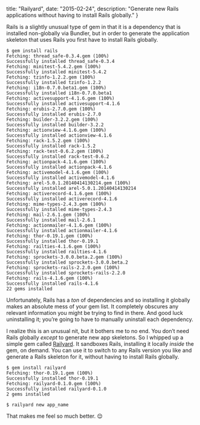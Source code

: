   title: "Railyard",
  date: "2015-02-24",
  description: "Generate new Rails applications without having to install Rails globally."
}

Rails is a slightly unusual type of gem in that it is a dependency that is installed non-globally via Bundler, but in order to generate the application skeleton that uses Rails you first have to install Rails globally.

```shell
$ gem install rails
Fetching: thread_safe-0.3.4.gem (100%)
Successfully installed thread_safe-0.3.4
Fetching: minitest-5.4.2.gem (100%)
Successfully installed minitest-5.4.2
Fetching: tzinfo-1.2.2.gem (100%)
Successfully installed tzinfo-1.2.2
Fetching: i18n-0.7.0.beta1.gem (100%)
Successfully installed i18n-0.7.0.beta1
Fetching: activesupport-4.1.6.gem (100%)
Successfully installed activesupport-4.1.6
Fetching: erubis-2.7.0.gem (100%)
Successfully installed erubis-2.7.0
Fetching: builder-3.2.2.gem (100%)
Successfully installed builder-3.2.2
Fetching: actionview-4.1.6.gem (100%)
Successfully installed actionview-4.1.6
Fetching: rack-1.5.2.gem (100%)
Successfully installed rack-1.5.2
Fetching: rack-test-0.6.2.gem (100%)
Successfully installed rack-test-0.6.2
Fetching: actionpack-4.1.6.gem (100%)
Successfully installed actionpack-4.1.6
Fetching: activemodel-4.1.6.gem (100%)
Successfully installed activemodel-4.1.6
Fetching: arel-5.0.1.20140414130214.gem (100%)
Successfully installed arel-5.0.1.20140414130214
Fetching: activerecord-4.1.6.gem (100%)
Successfully installed activerecord-4.1.6
Fetching: mime-types-2.4.3.gem (100%)
Successfully installed mime-types-2.4.3
Fetching: mail-2.6.1.gem (100%)
Successfully installed mail-2.6.1
Fetching: actionmailer-4.1.6.gem (100%)
Successfully installed actionmailer-4.1.6
Fetching: thor-0.19.1.gem (100%)
Successfully installed thor-0.19.1
Fetching: railties-4.1.6.gem (100%)
Successfully installed railties-4.1.6
Fetching: sprockets-3.0.0.beta.2.gem (100%)
Successfully installed sprockets-3.0.0.beta.2
Fetching: sprockets-rails-2.2.0.gem (100%)
Successfully installed sprockets-rails-2.2.0
Fetching: rails-4.1.6.gem (100%)
Successfully installed rails-4.1.6
22 gems installed
```

Unfortunately, Rails has a _ton_ of dependencies and so installing it globally makes an absolute mess of your gem list. It completely obscures any relevant information you might be trying to find in there. And good luck uninstalling it; you’re going to have to manually uninstall each dependency.

I realize this is an unusual nit, but it bothers me to no end. You don’t need Rails globally _except_ to generate new app skeletons. So I whipped up a simple gem called [Railyard][railyard]. It sandboxes Rails, installing it locally _inside_ the gem, on demand. You can use it to switch to any Rails version you like and generate a Rails skeleton for it, without having to install Rails globally.

```shell
$ gem install railyard
Fetching: thor-0.19.1.gem (100%)
Successfully installed thor-0.19.1
Fetching: railyard-0.1.0.gem (100%)
Successfully installed railyard-0.1.0
2 gems installed
```

```shell
$ railyard new app_name
```

That makes me feel so much better. 😌

[railyard]: https://github.com/brandonweiss/railyard
